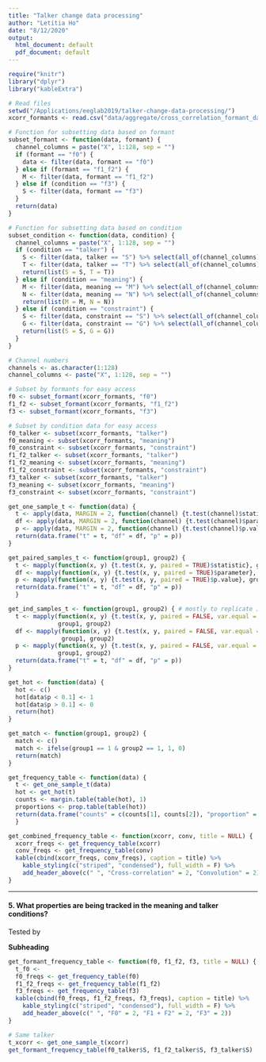```yaml
---
title: "Talker change data processing"
author: "Letitia Ho"
date: "8/12/2020"
output:
  html_document: default
  pdf_document: default
---
```


```r
require("knitr")
library("dplyr")
library("kableExtra")
```

``` r
# Read files
setwd("/Applications/eeglab2019/talker-change-data-processing/")
xcorr_formants <- read.csv("data/aggregate/cross_correlation_formant_data.csv")

# Function for subsetting data based on formant
subset_formant <- function(data, formant) {
  channel_columns = paste("X", 1:128, sep = "")
  if (formant == "f0") {
    data <- filter(data, formant == "f0")
  } else if (formant == "f1_f2") {
    M <- filter(data, formant == "f1_f2") 
  } else if (condition == "f3") {
    S <- filter(data, formant == "f3")
  }
  return(data)
}

# Function for subsetting data based on condition
subset_condition <- function(data, condition) {
  channel_columns = paste("X", 1:128, sep = "")
  if (condition == "talker") {
    S <- filter(data, talker == "S") %>% select(all_of(channel_columns))
    T <- filter(data, talker == "T") %>% select(all_of(channel_columns))
    return(list(S = S, T = T))
  } else if (condition == "meaning") {
    M <- filter(data, meaning == "M") %>% select(all_of(channel_columns))
    N <- filter(data, meaning == "N") %>% select(all_of(channel_columns))
    return(list(M = M, N = N))
  } else if (condition == "constraint") {
    S <- filter(data, constraint == "S") %>% select(all_of(channel_columns))
    G <- filter(data, constraint == "G") %>% select(all_of(channel_columns))
    return(list(S = S, G = G))
  }
}

# Channel numbers
channels <- as.character(1:128)
channel_columns <- paste("X", 1:128, sep = "")

# Subset by formants for easy access
f0 <- subset_formant(xcorr_formants, "f0")
f1_f2 <- subset_formant(xcorr_formants, "f1_f2")
f3 <- subset_formant(xcorr_formants, "f3")

# Subset by condition data for easy access
f0_talker <- subset(xcorr_formants, "talker")
f0_meaning <- subset(xcorr_formants, "meaning")
f0_constraint <- subset(xcorr_formants, "constraint")
f1_f2_talker <- subset(xcorr_formants, "talker")
f1_f2_meaning <- subset(xcorr_formants, "meaning")
f1_f2_constraint <- subset(xcorr_formants, "constraint")
f3_talker <- subset(xcorr_formants, "talker")
f3_meaning <- subset(xcorr_formants, "meaning")
f3_constraint <- subset(xcorr_formants, "constraint")
```

```r
get_one_sample_t <- function(data) {
  t <- apply(data, MARGIN = 2, function(channel) {t.test(channel)$statistic})
  df <- apply(data, MARGIN = 2, function(channel) {t.test(channel)$parameter})
  p <- apply(data, MARGIN = 2, function(channel) {t.test(channel)$p.value})
  return(data.frame("t" = t, "df" = df, "p" = p))
}

get_paired_samples_t <- function(group1, group2) {
  t <- mapply(function(x, y) {t.test(x, y, paired = TRUE)$statistic}, group1, group2)
  df <- mapply(function(x, y) {t.test(x, y, paired = TRUE)$parameter}, group1, group2)
  p <- mapply(function(x, y) {t.test(x, y, paired = TRUE)$p.value}, group1, group2)
  return(data.frame("t" = t, "df" = df, "p" = p))
  }

get_ind_samples_t <- function(group1, group2) { # mostly to replicate JAMOVI t-test results
  t <- mapply(function(x, y) {t.test(x, y, paired = FALSE, var.equal = TRUE)$statistic},
              group1, group2)
  df <- mapply(function(x, y) {t.test(x, y, paired = FALSE, var.equal = TRUE)$parameter}, 
               group1, group2)
  p <- mapply(function(x, y) {t.test(x, y, paired = FALSE, var.equal = TRUE)$p.value}, 
              group1, group2)
  return(data.frame("t" = t, "df" = df, "p" = p))
}

get_hot <- function(data) {
  hot <- c()
  hot[data$p < 0.1] <- 1
  hot[data$p > 0.1] <- 0
  return(hot)
}

get_match <- function(group1, group2) {
  match <- c()
  match <- ifelse(group1 == 1 & group2 == 1, 1, 0)
  return(match)
}
```

```r
get_frequency_table <- function(data) {
  t <- get_one_sample_t(data)
  hot <- get_hot(t)
  counts <- margin.table(table(hot), 1)
  proportions <- prop.table(table(hot))
  return(data.frame("counts" = c(counts[1], counts[2]), "proportion" = c(proportions[1], proportions[2])))
  }

get_combined_frequency_table <- function(xcorr, conv, title = NULL) {
  xcorr_freqs <- get_frequency_table(xcorr)
  conv_freqs <- get_frequency_table(conv)
  kable(cbind(xcorr_freqs, conv_freqs), caption = title) %>%
    kable_styling(c("striped", "condensed"), full_width = F) %>%
    add_header_above(c(" ", "Cross-correlation" = 2, "Convolution" = 2))
}
```

************

#### 5. What properties are being tracked in the meaning and talker conditions?

Tested by 

**Subheading** 

```r
get_formant_frequency_table <- function(f0, f1_f2, f3, title = NULL) {
  t_f0 <- 
  f0_freqs <- get_frequency_table(f0)
  f1_f2_freqs <- get_frequency_table(f1_f2)
  f3_freqs <- get_frequency_table(f3)
  kable(cbind(f0_freqs, f1_f2_freqs, f3_freqs), caption = title) %>%
    kable_styling(c("striped", "condensed"), full_width = F) %>%
    add_header_above(c(" ", "F0" = 2, "F1 + F2" = 2, "F3" = 2))
}
```


```r
# Same talker
t_xcorr <- get_one_sample_t(xcorr)
get_formant_frequency_table(f0_talker$S, f1_f2_talker$S, f3_talker$S)
```




